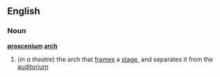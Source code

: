 ==English==
===Noun===
{{wikipedia}}
'''[[proscenium]] [[arch]]'''
#(''in a theatre'') the arch that [[frame]]s a [[stage]], and separates it from the [[auditorium]]
